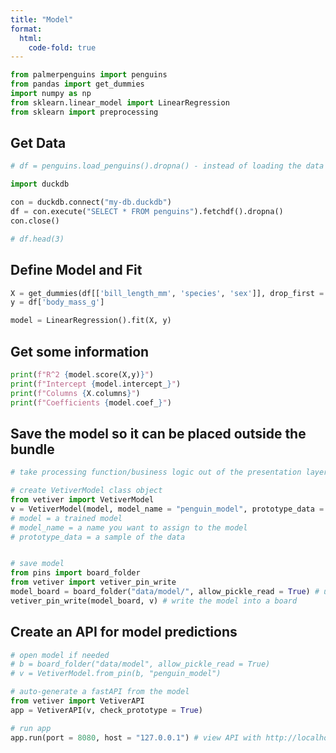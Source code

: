 ```yaml
---
title: "Model"
format: 
  html:
    code-fold: true
---
```


```python
from palmerpenguins import penguins
from pandas import get_dummies
import numpy as np
from sklearn.linear_model import LinearRegression
from sklearn import preprocessing
```

## Get Data

```python
# df = penguins.load_penguins().dropna() - instead of loading the data from the palmer penguins module, we can load it from the duck db we have created

import duckdb

con = duckdb.connect("my-db.duckdb")
df = con.execute("SELECT * FROM penguins").fetchdf().dropna()
con.close()

# df.head(3)
```

## Define Model and Fit

```python
X = get_dummies(df[['bill_length_mm', 'species', 'sex']], drop_first = True)
y = df['body_mass_g']

model = LinearRegression().fit(X, y)
```

## Get some information

```python
print(f"R^2 {model.score(X,y)}")
print(f"Intercept {model.intercept_}")
print(f"Columns {X.columns}")
print(f"Coefficients {model.coef_}")
```


## Save the model so it can be placed outside the bundle
```python
# take processing function/business logic out of the presentation layer

# create VetiverModel class object
from vetiver import VetiverModel
v = VetiverModel(model, model_name = "penguin_model", prototype_data = X)
# model = a trained model
# model_name = a name you want to assign to the model
# prototype_data = a sample of the data


# save model
from pins import board_folder
from vetiver import vetiver_pin_write
model_board = board_folder("data/model/", allow_pickle_read = True) # use a local folder as a board
vetiver_pin_write(model_board, v) # write the model into a board
```

## Create an API for model predictions
```python
# open model if needed
# b = board_folder("data/model", allow_pickle_read = True)
# v = VetiverModel.from_pin(b, "penguin_model")

# auto-generate a fastAPI from the model
from vetiver import VetiverAPI
app = VetiverAPI(v, check_prototype = True)

# run app
app.run(port = 8080, host = "127.0.0.1") # view API with http://localhost:8080

```
